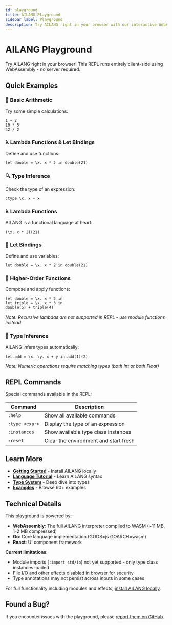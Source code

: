 ```yaml
---
id: playground
title: AILANG Playground
sidebar_label: Playground
description: Try AILANG right in your browser with our interactive WebAssembly REPL
---
```



# AILANG Playground

Try AILANG right in your browser! This REPL runs entirely client-side using WebAssembly - no server required.

<AilangRepl />

## Quick Examples

### 🔢 Basic Arithmetic
Try some simple calculations:
```
1 + 2
10 * 5
42 / 2
```

### λ Lambda Functions & Let Bindings
Define and use functions:
```
let double = \x. x * 2 in double(21)
```

### 🔍 Type Inference
Check the type of an expression:
```
:type \x. x + x
```

### λ Lambda Functions
AILANG is a functional language at heart:
```
(\x. x * 2)(21)
```

### 📝 Let Bindings
Define and use variables:
```
let double = \x. x * 2 in double(21)
```

### 🔁 Higher-Order Functions
Compose and apply functions:
```
let double = \x. x * 2 in
let triple = \x. x * 3 in
double(5) + triple(4)
```
*Note: Recursive lambdas are not supported in REPL - use module functions instead*

### 🔢 Type Inference
AILANG infers types automatically:
```
let add = \x. \y. x + y in add(1)(2)
```
*Note: Numeric operations require matching types (both Int or both Float)*

## REPL Commands

Special commands available in the REPL:

| Command | Description |
|---------|-------------|
| `:help` | Show all available commands |
| `:type <expr>` | Display the type of an expression |
| `:instances` | Show available type class instances |
| `:reset` | Clear the environment and start fresh |

## Learn More

- **[Getting Started](/docs/guides/getting-started)** - Install AILANG locally
- **[Language Tutorial](/docs/guides/language-tutorial)** - Learn AILANG syntax
- **[Type System](/docs/reference/type-system)** - Deep dive into types
- **[Examples](https://github.com/sunholo-data/ailang/tree/main/examples)** - Browse 60+ examples

## Technical Details

This playground is powered by:
- **WebAssembly**: The full AILANG interpreter compiled to WASM (~11 MB, 1-2 MB compressed)
- **Go**: Core language implementation (GOOS=js GOARCH=wasm)
- **React**: UI component framework

**Current limitations**:
- Module imports (`:import std/io`) not yet supported - only type class instances loaded
- File I/O and other effects disabled in browser for security
- Type annotations may not persist across inputs in some cases

For full functionality including modules and effects, [install AILANG locally](/docs/guides/getting-started).

## Found a Bug?

If you encounter issues with the playground, please [report them on GitHub](https://github.com/sunholo-data/ailang/issues).
